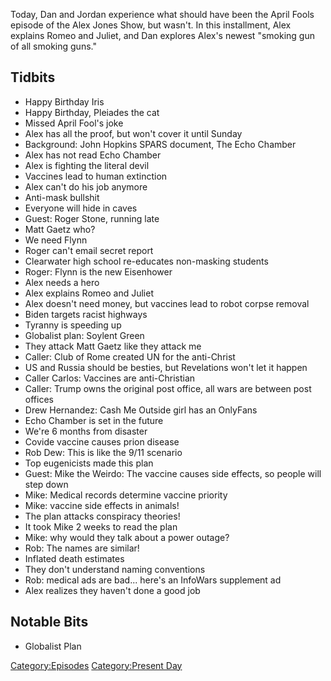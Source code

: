 {{DEFAULTSORT:
    #_EPISODE_0546:April 1-3, 2021
}}{{Episode
    | title             = April 1-3, 2021
    | caption           = Listen to this episode on [https://knowledgefight.libsyn.com/546-april-1-3-2021 Libsyn] [https://open.spotify.com/episode/2bfqseOM8F83gnekxuH360 Spotify], Read the [[Transcript/546: April 1-3, 2021|Unofficial Transcript]]
    | episodeNumber     = 546
    | length            = 01:49:30
    | airDate           = April 5, 2021
    | coverageStartDate = April 1, 2021
    | coverageEndDate   = April 3, 2021
    | episodeType       = [[:Category:Present Day|Present Day]]
    | appearance        = [[Roger Stone]], [[Matt Gaetz]], [[Mike Flynn]], [[Drew Hernandez]], [[Rob Dew]], [[Mike the Weirdo]]
    | oocDrop           = The devil ain't cool, he don't get you the hot cheerleaders
    | previousEpisode   = [[545: March 30-31, 2021]]
    | nextEpisode       = [[547: April 8, 2021]]
}}

{{Stub}}

Today, Dan and Jordan experience what should have been the April Fools episode of the Alex Jones Show, but wasn't. In this installment, Alex explains Romeo and Juliet, and Dan explores Alex's newest "smoking gun of all smoking guns."

==Tidbits==

*Happy Birthday Iris
*Happy Birthday, Pleiades the cat
*Missed April Fool's joke
*Alex has all the proof, but won't cover it until Sunday
*Background: John Hopkins SPARS document, The Echo Chamber
*Alex has not read Echo Chamber
*Alex is fighting the literal devil
*Vaccines lead to human extinction
*Alex can't do his job anymore
*Anti-mask bullshit
*Everyone will hide in caves
*Guest: Roger Stone, running late
*Matt Gaetz who?
*We need Flynn
*Roger can't email secret report
*Clearwater high school re-educates non-masking students
*Roger: Flynn is the new Eisenhower
*Alex needs a hero
*Alex explains Romeo and Juliet
*Alex doesn't need money, but vaccines lead to robot corpse removal
*Biden targets racist highways
*Tyranny is speeding up
*Globalist plan: Soylent Green
*They attack Matt Gaetz like they attack me
*Caller: Club of Rome created UN for the anti-Christ
*US and Russia should be besties, but Revelations won't let it happen
*Caller Carlos: Vaccines are anti-Christian
*Caller: Trump owns the original post office, all wars are between post offices
*Drew Hernandez: Cash Me Outside girl has an OnlyFans
*Echo Chamber is set in the future
*We're 6 months from disaster
*Covide vaccine causes prion disease
*Rob Dew: This is like the 9/11 scenario
*Top eugenicists made this plan
*Guest: Mike the Weirdo: The vaccine causes side effects, so people will step down
*Mike: Medical records determine vaccine priority
*Mike: vaccine side effects in animals!
*The plan attacks conspiracy theories!
*It took Mike 2 weeks to read the plan
*Mike: why would they talk about a power outage?
*Rob: The names are similar!
*Inflated death estimates
*They don't understand naming conventions
*Rob: medical ads are bad... here's an InfoWars supplement ad
*Alex realizes they haven't done a good job

==Notable Bits==

*Globalist Plan

[[Category:Episodes]]
[[Category:Present Day]]
